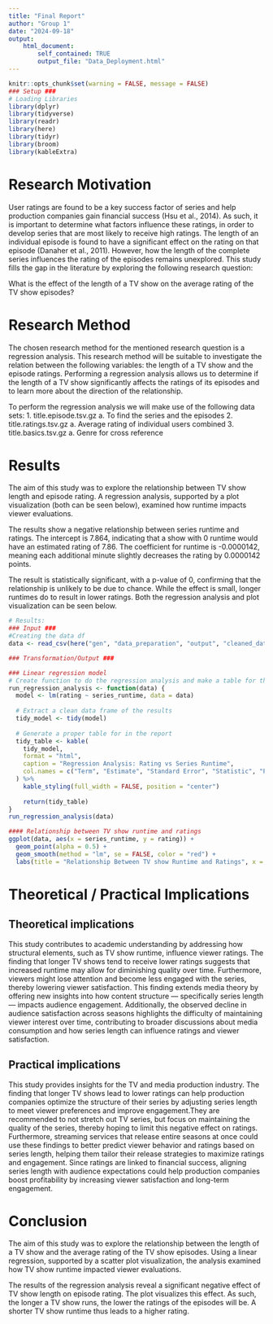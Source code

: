 ```yaml
---
title: "Final Report"
author: "Group 1"
date: "2024-09-18"
output: 
    html_document:
        self_contained: TRUE
        output_file: "Data_Deployment.html"
---
```


```r
knitr::opts_chunk$set(warning = FALSE, message = FALSE)
### Setup ###
# Loading Libraries
library(dplyr)
library(tidyverse)
library(readr)
library(here)
library(tidyr)
library(broom)
library(kableExtra)
```

# Research Motivation

User ratings are found to be a key success factor of series and help production companies gain financial success (Hsu et al., 2014). As such, it is important to determine what factors influence these ratings, in order to develop series that are most likely to receive high ratings. The length of an individual episode is found to have a significant effect on the rating on that episode (Danaher et al., 2011). However, how the length of the complete series influences the rating of the episodes remains unexplored. This study fills the gap in the literature by exploring the following research question:

What is the effect of the length of a TV show on the average rating of the TV show episodes?

# Research Method

The chosen research method for the mentioned research question is a regression analysis. This research method will be suitable to investigate the relation between the following variables: the length of a TV show and the episode ratings. Performing a regression analysis allows us to determine if the length of a TV show significantly affects the ratings of its episodes and to learn more about the direction of the relationship.

To perform the regression analysis we will make use of the following data sets: 1. title.episode.tsv.gz a. To find the series and the episodes 2. title.ratings.tsv.gz a. Average rating of individual users combined 3. title.basics.tsv.gz a. Genre for cross reference

# Results

The aim of this study was to explore the relationship between TV show length and episode rating. A regression analysis, supported by a plot visualization (both can be seen below), examined how runtime impacts viewer evaluations.

The results show a negative relationship between series runtime and ratings. The intercept is 7.864, indicating that a show with 0 runtime would have an estimated rating of 7.86. The coefficient for runtime is -0.0000142, meaning each additional minute slightly decreases the rating by 0.0000142 points.

The result is statistically significant, with a p-value of 0, confirming that the relationship is unlikely to be due to chance. While the effect is small, longer runtimes do to result in lower ratings. Both the regression analysis and plot visualization can be seen below.

```r
# Results:
### Input ###
#Creating the data df
data <- read_csv(here("gen", "data_preparation", "output", "cleaned_data.csv"))

### Transformation/Output ###

### Linear regression model
# Create function to do the regression analysis and make a table for the report
run_regression_analysis <- function(data) {
  model <- lm(rating ~ series_runtime, data = data)
  
  # Extract a clean data frame of the results
  tidy_model <- tidy(model)
  
  # Generate a proper table for in the report
  tidy_table <- kable(
    tidy_model, 
    format = "html",
    caption = "Regression Analysis: Rating vs Series Runtime",
    col.names = c("Term", "Estimate", "Standard Error", "Statistic", "P-value")
  ) %>%
    kable_styling(full_width = FALSE, position = "center")
  
    return(tidy_table)
}
run_regression_analysis(data)

#### Relationship between TV show runtime and ratings
ggplot(data, aes(x = series_runtime, y = rating)) + 
  geom_point(alpha = 0.5) + 
  geom_smooth(method = "lm", se = FALSE, color = "red") + 
  labs(title = "Relationship Between TV show Runtime and Ratings", x = "TV show Runtime (minutes)", y = "Rating")

```

# Theoretical / Practical Implications

## Theoretical implications

This study contributes to academic understanding by addressing how structural elements, such as TV show runtime, influence viewer ratings. The finding that longer TV shows tend to receive lower ratings suggests that increased runtime may allow for diminishing quality over time. Furthermore, viewers might lose attention and become less engaged with the series, thereby lowering viewer satisfaction. This finding extends media theory by offering new insights into how content structure — specifically series length — impacts audience engagement. Additionally, the observed decline in audience satisfaction across seasons highlights the difficulty of maintaining viewer interest over time, contributing to broader discussions about media consumption and how series length can influence ratings and viewer satisfaction.

## Practical implications

This study provides insights for the TV and media production industry. The finding that longer TV shows lead to lower ratings can help production companies optimize the structure of their series by adjusting series length to meet viewer preferences and improve engagement.They are recommended to not stretch out TV series, but focus on maintaining the quality of the series, thereby hoping to limit this negative effect on ratings. Furthermore, streaming services that release entire seasons at once could use these findings to better predict viewer behavior and ratings based on series length, helping them tailor their release strategies to maximize ratings and engagement. Since ratings are linked to financial success, aligning series length with audience expectations could help production companies boost profitability by increasing viewer satisfaction and long-term engagement.

# Conclusion

The aim of this study was to explore the relationship between the length of a TV show and the average rating of the TV show episodes. Using a linear regression, supported by a scatter plot visualization, the analysis examined how TV show runtime impacted viewer evaluations.

The results of the regression analysis reveal a significant negative effect of TV show length on episode rating. The plot visualizes this effect. As such, the longer a TV show runs, the lower the ratings of the episodes will be. A shorter TV show runtime thus leads to a higher rating.
